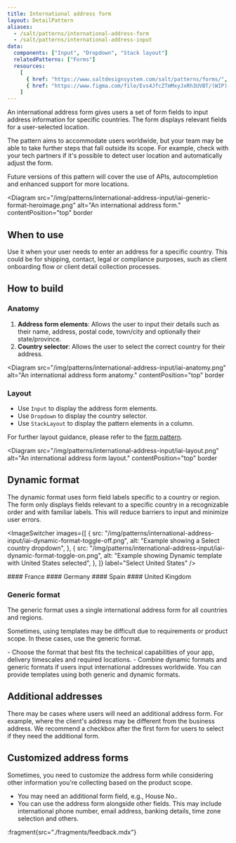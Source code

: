 ```yaml
---
title: International address form
layout: DetailPattern
aliases:
  - /salt/patterns/international-address-form
  - /salt/patterns/international-address-input
data:
  components: ["Input", "Dropdown", "Stack layout"]
  relatedPatterns: ["Forms"]
  resources:
    [
      { href: "https://www.saltdesignsystem.com/salt/patterns/forms/", label: "Forms pattern", internal: false },
      { href: "https://www.figma.com/file/Evs4JfcZTmMxyJxRh3UVBT/(WIP)-International-Address-Input?type=design&node-id=982-87858&mode=design", label: "Templates", internal: true }
    ]  
---
```


An international address form gives users a set of form fields to input address information for specific countries. The form displays relevant fields for a user-selected location.

The pattern aims to accommodate users worldwide, but your team may be able to take further steps that fall outside its scope. For example, check with your tech partners if it's possible to detect user location and automatically adjust the form.

Future versions of this pattern will cover the use of APIs, autocompletion and enhanced support for more locations.

<Diagram
    src="/img/patterns/international-address-input/iai-generic-format-heroimage.png"
    alt="An international address form."
    contentPosition="top"
    border
  >

## When to use

Use it when your user needs to enter an address for a specific country. This could be for shipping, contact, legal or compliance purposes, such as client onboarding flow or client detail collection processes.

## How to build

### Anatomy

1. **Address form elements**: Allows the user to input their details such as their name, address, postal code, town/city and optionally their state/province.
2. **Country selector**: Allows the user to select the correct country for their address.

<Diagram
    src="/img/patterns/international-address-input/iai-anatomy.png"
    alt="An international address form anatomy."
    contentPosition="top"
    border
  >

### Layout

* Use `Input` to display the address form elements.
* Use `Dropdown` to display the country selector.
* Use `StackLayout` to display the pattern elements in a column. 

For further layout guidance, please refer to the [form pattern](../forms).

<Diagram
    src="/img/patterns/international-address-input/iai-layout.png"
    alt="An international address form layout."
    contentPosition="top"
    border
  >

## Dynamic format

The dynamic format uses form field labels specific to a country or region. The form only displays fields relevant to a specific country in a recognizable order and with familiar labels. This will reduce barriers to input and minimize user errors.

<ImageSwitcher
  images={[
    {
      src: "/img/patterns/international-address-input/iai-dynamic-format-toggle-off.png",
      alt: "Example showing a Select country dropdown",
    },
    {
      src: "/img/patterns/international-address-input/iai-dynamic-format-toggle-on.png",
      alt: "Example showing Dynamic template with United States selected",
    },
  ]}
  label="Select United States"
/>

<Diagrams>
  <Diagram
    src="/img/patterns/international-address-input/iai-dynamic-format-france.png"
    alt="Example showing Dynamic template with France selected"
    contentPosition="top"
    border
  >
    #### France
  </Diagram>
  <Diagram
    src="/img/patterns/international-address-input/iai-dynamic-format-germany.png"
    alt="Example showing Dynamic template with Germany selected"
    contentPosition="top"
    border
  >
    #### Germany
  </Diagram>
  <Diagram
    src="/img/patterns/international-address-input/iai-dynamic-format-spain.png"
    alt="Example showing Dynamic template with Spain selected"
    contentPosition="top"
    border
  >
    #### Spain
  </Diagram>
  <Diagram
    src="/img/patterns/international-address-input/iai-dynamic-format-uk.png"
    alt="Example showing Dynamic template with United Kingdom selected"
    contentPosition="top"
    border
  >
    #### United Kingdom
  </Diagram>
</Diagrams>

### Generic format

The generic format uses a single international address form for all countries and regions.

Sometimes, using templates may be difficult due to requirements or product scope. In these cases, use the generic format.

<Diagram
  src="/img/patterns/international-address-input/iai-generic-format.png"
  alt="Example showing generic format"
  caption="Example showing a generic format."
  border
/>

<ExampleContainer type="positive" customPillText="Best practices">
  - Choose the format that best fits the technical capabilities of your app, delivery timescales and required locations. 
  - Combine dynamic formats and generic formats if users input international addresses worldwide. You can provide templates using both generic and dynamic formats. 
</ExampleContainer>

## Additional addresses

There may be cases where users will need an additional address form. For example, where the client's address may be different from the business address. We recommend a checkbox after the first form for users to select if they need the additional form.

<Diagram
  src="/img/patterns/international-address-inputiai-adding additional-details.png"
  alt="Example showing additional address input."
  caption="Example showing additional address input."
  border
/>

## Customized address forms

Sometimes, you need to customize the address form while considering other information you're collecting based on the product scope.

- You may need an additional form field, e.g., House No..
- You can use the address form alongside other fields. This may include international phone number, email address, banking details, time zone selection and others.

<Diagram
  src="/img/patterns/international-address-input/iai-customized-address-forms.png"
  alt="Example showing a customized address form."
  caption="Example showing a customized address form."
  border
/>

:fragment{src="./fragments/feedback.mdx"}
